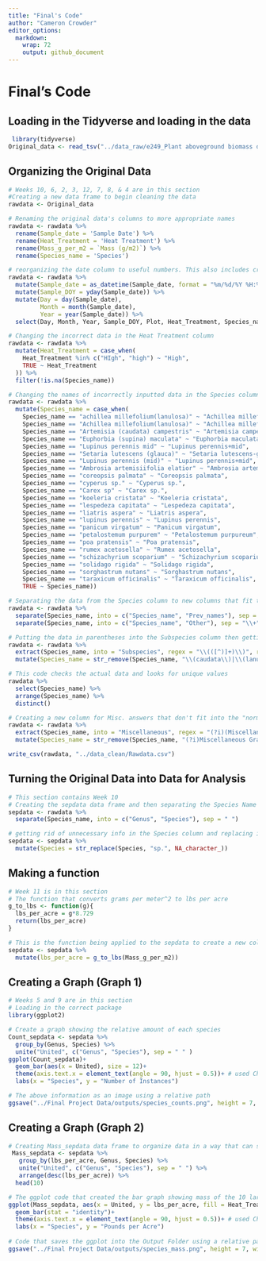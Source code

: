 ```yaml
---
title: "Final's Code"
author: "Cameron Crowder"
editor_options: 
  markdown: 
    wrap: 72
    output: github_document
---
```


# Final's Code

## Loading in the Tidyverse and loading in the data

```r
 library(tidyverse) 
Original_data <- read_tsv("../data_raw/e249_Plant aboveground biomass data.txt") 
```

## Organizing the Original Data

```r
# Weeks 10, 6, 2, 3, 12, 7, 8, & 4 are in this section
#Creating a new data frame to begin cleaning the data
rawdata <- Original_data

# Renaming the original data's columns to more appropriate names
rawdata <- rawdata %>% 
  rename(Sample_date = 'Sample Date') %>% 
  rename(Heat_Treatment = 'Heat Treatment') %>% 
  rename(Mass_g_per_m2 = `Mass (g/m2)`) %>% 
  rename(Species_name = 'Species')

# reorganizing the date column to useful numbers. This also includes creating the Day of Year column and separating the day, month, year, and getting rid of the extra columns
rawdata <- rawdata %>%
  mutate(Sample_date = as_datetime(Sample_date, format = "%m/%d/%Y %H:%M")) %>% 
  mutate(Sample_DOY = yday(Sample_date)) %>% 
  mutate(Day = day(Sample_date),
         Month = month(Sample_date),
         Year = year(Sample_date)) %>% 
  select(Day, Month, Year, Sample_DOY, Plot, Heat_Treatment, Species_name, `Mass_g_per_m2`)

# Changing the incorrect data in the Heat Treatment column
rawdata <- rawdata %>%
  mutate(Heat_Treatment = case_when(
    Heat_Treatment %in% c("HIgh", "high") ~ "High",
    TRUE ~ Heat_Treatment
  )) %>% 
  filter(!is.na(Species_name))

# Changing the names of incorrectly inputted data in the Species column using case_when
rawdata <- rawdata %>% 
  mutate(Species_name = case_when(
    Species_name == "achillea millefolium(lanulosa)" ~ "Achillea millefolium (lanulosa)",
    Species_name == "Achillea millefolium(lanulosa)" ~ "Achillea millefolium (lanulosa)",
    Species_name == "Artemisia (caudata) campestris" ~ "Artemisia campestris (caudata)",
    Species_name == "Euphorbia (supina) maculata" ~ "Euphorbia maculata (supina)",
    Species_name == "Lupinus perennis mid" ~ "Lupinus perennis+mid",
    Species_name == "Setaria lutescens (glauca)" ~ "Setaria lutescens-glauca",
    Species_name == "Lupinus perennis (mid)" ~ "Lupinus perennis+mid",
    Species_name == "Ambrosia artemisiifolia elatior" ~ "Ambrosia artemisiifolia (elatior)",
    Species_name == "coreopsis palmata" ~ "Coreopsis palmata",
    Species_name == "cyperus sp." ~ "Cyperus sp.",
    Species_name == "Carex sp" ~ "Carex sp.",
    Species_name == "koeleria cristata" ~ "Koeleria cristata",
    Species_name == "lespedeza capitata" ~ "Lespedeza capitata",
    Species_name == "liatris aspera" ~ "Liatris aspera",
    Species_name == "lupinus perennis" ~ "Lupinus perennis",
    Species_name == "panicum virgatum" ~ "Panicum virgatum",
    Species_name == "petalostemum purpurem" ~ "Petalostemum purpureum",
    Species_name == "poa pratensis" ~ "Poa pratensis",
    Species_name == "rumex acetosella" ~ "Rumex acetosella",
    Species_name == "schizachyrium scoparium" ~ "Schizachyrium scoparium",
    Species_name == "solidago rigida" ~ "Solidago rigida",
    Species_name == "sorghastrum nutans" ~ "Sorghastrum nutans",
    Species_name == "taraxicum officinalis" ~ "Taraxicum officinalis",
    TRUE ~ Species_name))

# Separating the data from the Species column to new columns that fit them better. Sep values came from ChatGPT 
rawdata <- rawdata %>% 
  separate(Species_name, into = c("Species_name", "Prev_names"), sep = "\\-", remove = F) %>% 
  separate(Species_name, into = c("Species_name", "Other"), sep = "\\+", remove = F)

# Putting the data in parentheses into the Subspecies column then getting rid of the parentheses in the Species column to clean it up. Regex came from ChatGPT
rawdata <- rawdata %>% 
  extract(Species_name, into = "Subspecies", regex = "\\(([^)]+)\\)", remove = F) %>% 
  mutate(Species_name = str_remove(Species_name, "\\(caudata\\)|\\(lanulosa\\)|\\(major\\)|\\(supina\\)|\\(mid\\)|\\(elatior\\)"))

# This code checks the actual data and looks for unique values
rawdata %>% 
  select(Species_name) %>% 
  arrange(Species_name) %>% 
  distinct()

# Creating a new column for Misc. answers that don't fit into the "normal" answers and then getting rid of the people. Regex came from ChatGPT
rawdata <- rawdata %>%
  extract(Species_name, into = "Miscellaneous", regex = "(?i)(Miscellaneous Grass|Miscellaneous forb|Miscellaneous grasses|Miscellaneous litter|Miscellaneous sp.|Unsorted biomass|Mosses & lichens|Mosses|Fungi)", remove = FALSE) %>% 
  mutate(Species_name = str_remove(Species_name, "(?i)Miscellaneous Grass|Miscellaneous forb|Miscellaneous grasses|Miscellaneous litter|Miscellaneous sp\\.|Unsorted biomass|Mosses & lichens|Mosses|Fungi"))

write_csv(rawdata, "../data_clean/Rawdata.csv")
```

## Turning the Original Data into Data for Analysis

```r
# This section contains Week 10
# Creating the sepdata data frame and then separating the Species Name column into Genus and Species
sepdata <- rawdata %>% 
  separate(Species_name, into = c("Genus", "Species"), sep = " ")

# getting rid of unnecessary info in the Species column and replacing it with NA
sepdata <- sepdata %>% 
  mutate(Species = str_replace(Species, "sp.", NA_character_)) 
```

## Making a function

```r
# Week 11 is in this section
# The function that converts grams per meter^2 to lbs per acre
g_to_lbs <- function(g){
  lbs_per_acre = g*8.729
  return(lbs_per_acre)
}

# This is the function being applied to the sepdata to create a new column
sepdata <- sepdata %>% 
  mutate(lbs_per_acre = g_to_lbs(Mass_g_per_m2))
```

## Creating a Graph (Graph 1)

```r
# Weeks 5 and 9 are in this section
# Loading in the correct package
library(ggplot2)

# Create a graph showing the relative amount of each species
Count_sepdata <- sepdata %>%
  group_by(Genus, Species) %>% 
  unite("United", c("Genus", "Species"), sep = " " )
ggplot(Count_sepdata)+ 
  geom_bar(aes(x = United), size = 12)+
  theme(axis.text.x = element_text(angle = 90, hjust = 0.5))+ # used Chatgpt here
  labs(x = "Species", y = "Number of Instances")

# The above information as an image using a relative path
ggsave("../Final Project Data/outputs/species_counts.png", height = 7, width = 12)
```

## Creating a Graph (Graph 2)

```r
# Creating Mass_sepdata data frame to organize data in a way that can show the top 10 entries in the lbs_per_acre column
 Mass_sepdata <- sepdata %>%
   group_by(lbs_per_acre, Genus, Species) %>% 
   unite("United", c("Genus", "Species"), sep = " ") %>% 
   arrange(desc(lbs_per_acre)) %>% 
  head(10)

# The ggplot code that created the bar graph showing mass of the 10 largest entries in lbs_per_acre
ggplot(Mass_sepdata, aes(x = United, y = lbs_per_acre, fill = Heat_Treatment, color = ))+
  geom_bar(stat = "identity")+
  theme(axis.text.x = element_text(angle = 90, hjust = 0.5))+ # used Chatgpt here
  labs(x = "Species", y = "Pounds per Acre")
  
# Code that saves the ggplot into the Output Folder using a relative path
ggsave("../Final Project Data/outputs/species_mass.png", height = 7, width = 10)
```
